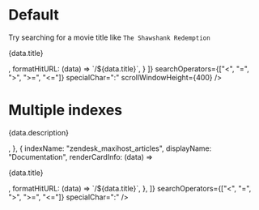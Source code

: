 
<Meta title="AlgoliaSearch" component={AlgoliaSearch} />

# Default
Try searching for a movie title like `The Shawshank Redemption`

<Preview>
  <Story name="Default">
    <div style={{ height: '300px' }}>
      <AlgoliaSearch
        ALGOLIA_APP_ID="XWSX3ZKORI"
        ALGOLIA_API_SEARCH_KEY="bc85ff85b128ba7dfc859b986cc9df21"
        indices={[
          {
            indexName: "movies",
            displayName: "Movies",
            renderCardInfo: (data) => <p>{data.title}</p>,
            formatHitURL: (data) => `/${data.title}`,
          }
        ]}
        searchOperators={["<", "=", ">", ">=", "<="]}
        specialChar=":"
        scrollWindowHeight={400}
      />
    </div>
  </Story>
</Preview>

# Multiple indexes

<Preview>
  <Story name="Multiple indexes">
    <div style={{ height: '300px' }}>
      <AlgoliaSearch
        ALGOLIA_APP_ID="62STYGLZOF"
        ALGOLIA_API_SEARCH_KEY="37b26ab5c38bc1512f846d6a355b8116"
        indices={[
          {
            indexName: "devices",
            displayName: "Servers",
            renderCardInfo: (data) => <p>{data.description}</p>,
          },
          {
          indexName: "zendesk_maxihost_articles",
          displayName: "Documentation",
          renderCardInfo: (data) => <p>{data.title}</p>,
          formatHitURL: (data) => `/${data.title}`,
        },
        ]}
        searchOperators={["<", "=", ">", ">=", "<="]}
        specialChar=":"
      />
    </div>
  </Story>
</Preview>

